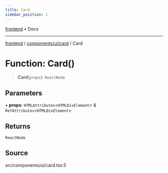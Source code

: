 ```yaml
---
title: Card
sidebar_position: 1
---
```


[frontend](../../../..) • Docs

***

[frontend](../../../..) / [components/ui/card](..) / Card

# Function: Card()

> **Card**(`props`): `ReactNode`

## Parameters

• **props**: `HTMLAttributes`\<`HTMLDivElement`\> & `RefAttributes`\<`HTMLDivElement`\>

## Returns

`ReactNode`

## Source

src/components/ui/card.tsx:5
